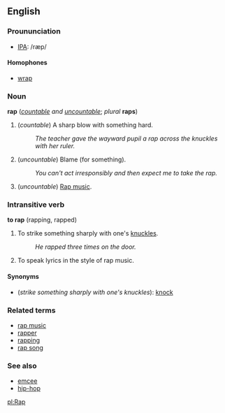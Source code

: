 ==English==
===Proununciation===
*[[IPA]]: /ræp/

====Homophones====
*[[wrap]]

===Noun===
<!--Probably needs to be split into separate entries for different etymologies-->
'''rap''' (''[[countable]] and [[uncountable]]''; ''plural'' '''raps''')

#(''countable'') A sharp blow with something hard.
#:''The teacher gave the wayward pupil a rap across the knuckles with her ruler.''
#(''uncountable'') Blame (for something).
#:''You can't act irresponsibly and then expect me to take the rap.''
#(''uncountable'') [[Rap music]].<!--is there a sense that comes before this that means "talk"?-->

===Intransitive verb===
<!--Probably needs to be split into separate entries for different etymologies-->
'''to rap''' (rapping, rapped)

#To strike something sharply with one's [[knuckle]]s.
#:''He rapped three times on the door.''
#To speak lyrics in the style of rap music.

====Synonyms====

*(''strike something sharply with one's knuckles''): [[knock]]

===Related terms===
*[[rap music]]
*[[rapper]]
*[[rapping]]
*[[rap song]]

===See also===
*[[emcee]]
*[[hip-hop]]

[[pl:Rap]]